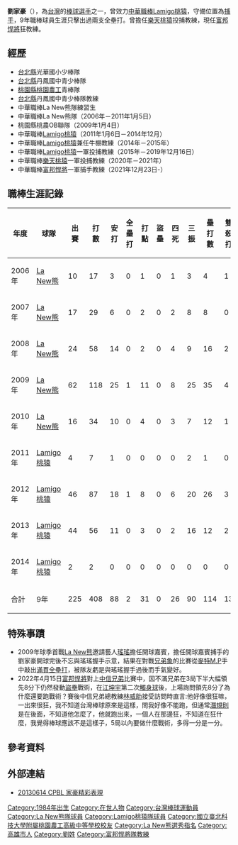 {{Otheruses|subject=中華職棒富邦悍將教練|other=其他同名人物|劉家豪 (消歧義)}}
{{Infobox CPBL player|
|name=劉家豪|
|image=|
|width=300|
|position=|
|team=富邦悍將|
|number=63|
|bats=左|
|throws=右|
|birthdate={{birth_date_and_age|1984|5|28|mf=y}}|
|birthplace={{TWN}}[[高雄市|高雄市]]|
|debutdate=7月27日
|debutyear=2006年
|debutteam=La New熊
|statyear=2014年球季
|stat1label=打擊率
|stat1value=0.216
|stat2label=全壘打
|stat2value=2
|stat3label=打點
|stat3value=31
|stat4label=盜壘
|stat4value=0
|teams=<nowiki></nowiki>
*[[La_New熊|La New熊]]（2006年－2011年1月5日） 
*[[Lamigo桃猿|Lamigo桃猿]]（2011年1月6日－2014年12月）
'''教練時期'''
*[[Lamigo桃猿|Lamigo桃猿]]兼任牛棚教練（2014年1月－2014年12月）
*[[Lamigo桃猿|Lamigo桃猿]]一軍投捕教練（2015年－2019年12月16日）
*[[樂天桃猿|樂天桃猿]]一軍投捕教練（2020年－2021年）
*[[富邦悍將|富邦悍將]]一軍捕手教練（2021年12月23日－）

}}{{nofootnotes|time=2022-05-12}}


'''劉家豪'''（{{bd|1984年|5月28日}}），為[[台灣|台灣]]的[[棒球|棒球]][[選手|選手]]之一，曾效力[[中華職棒|中華職棒]][[Lamigo桃猿|Lamigo桃猿]]，守備位置為[[捕手|捕手]]，9年職棒球員生涯只擊出過兩支全壘打。曾擔任[[樂天桃猿|樂天桃猿]]投捕教練，現任[[富邦悍將|富邦悍將]]狂教練。

==經歷==
*[[新北市|台北縣]]光華國小少棒隊 
*[[新北市|台北縣]]丹鳳國中青少棒隊 
*[[桃園市|桃園縣]][[桃園農工|桃園農工]]青棒隊 
*[[新北市|台北縣]]丹鳳國中青少棒隊教練    
*中華職棒La New熊隊練習生 
*中華職棒La New熊隊（2006年－2011年1月5日） 
*桃園縣桃農OB聯隊（2009年1月4日） 
*中華職棒[[Lamigo桃猿|Lamigo桃猿]]（2011年1月6日－2014年12月）
*中華職棒[[Lamigo桃猿|Lamigo桃猿]]兼任牛棚教練（2014年－2015年）
*中華職棒[[Lamigo桃猿|Lamigo桃猿]]一軍投捕教練（2015年－2019年12月16日）
*中華職棒[[樂天桃猿|樂天桃猿]]一軍投捕教練（2020年－2021年）
*中華職棒[[富邦悍將|富邦悍將]]一軍捕手教練（2021年12月23日-）

==職棒生涯記錄==
{|border=1 width="800px"
!年度!!球隊!!出賽!!打數!!安打!!全壘打!!打點!!盜壘!!四死!!三振!!壘打數!!雙殺打!!打擊率 
|- align=center
|2006年||[[La_New熊|La New熊]]||10||17||3||0||1||0||1||3||4||1||0.176
|- align=center
|2007年||[[La_New熊|La New熊]]||17||29||6||0||2||0||2||8||8||0||0.207
|- align=center
|2008年||[[La_New熊|La New熊]]||24||58||14||0||2||0||4||9||16||2||0.241
|- align=center
|2009年||[[La_New熊|La New熊]]||62||118||25||1||11||0||8||25||35||4||0.212
|- align=center
|2010年||[[La_New熊|La New熊]]||16||34||10||0||4||0||3||7||12||1||0.294
|- align=center
|2011年||[[Lamigo桃猿|Lamigo桃猿]]||4||7||1||0||0||0||0||2||1||0||0.143
|- align=center
|2012年||[[Lamigo桃猿|Lamigo桃猿]]||46||87||18||1||8||0||6||20||26||3||0.207
|- align=center
|2013年||[[Lamigo桃猿|Lamigo桃猿]]||44||56||11||0||3||0||2||16||12||2||0.196
|- align=center
|2014年||[[Lamigo桃猿|Lamigo桃猿]]||2||2||0||0||0||0||0||0||0||0||0.000
|- align=center style="background:#069" align=middle
!合計!!9年!!225!!408!!88!!2!!31!!0!!26!!90!!114!!13!!0.216
|}

==特殊事蹟==
*2009年球季首戰[[La_New熊|La New熊]]邀請藝人[[郭書瑤|瑤瑤]]擔任開球嘉賓，擔任開球嘉賓捕手的劉家豪開球完後不忘與瑤瑤握手示意，結果在對戰[[兄弟象|兄弟象]]的比賽從[[麥特M.P|麥特M.P]]手中敲出[[滿貫全壘打|滿貫全壘打]]，被隊友虧是與瑤瑤握手過後而手氣變好。
*2022年4月15日[[富邦悍將|富邦悍將]]對上[[中信兄弟|中信兄弟]]比賽中，因不滿兄弟在3局下半大幅領先8分下仍然發動[[盜壘|盜壘]]戰術，在[[江坤宇|江坤宇]]第二次[[觸身球|觸身球]]後，上場詢問領先8分了為什麼還要跑戰術？賽後中信兄弟總教練[[林威助|林威助]]接受訪問時直言:他好像很狂嘛，一出來很狂，我不知道台灣棒球原來是這樣，問我好像不能跑，但通常[[潛規則|潛規則]]是在後面，不知道他怎麼了，他就跑出來，一個人在那邊狂，不知道在狂什麼，我覺得棒球應該不是這樣子，5局以內要做什麼戰術，多得一分是一分。

==參考資料==
{{reflist}}

==外部連結==
{{台灣棒球維基館|劉家豪(1984)}}
{{中華職棒球員資料|id=R069|name=劉家豪}}

* [https://www.youtube.com/watch?v=FuAlBtzC2Fc 20130614 CPBL 家豪精彩表現] {{Wayback|url=https://www.youtube.com/watch?v=FuAlBtzC2Fc |date=20220416121314 }}
{{富邦悍將隊球員名單}}
{{Lamigo桃猿2014年中華職棒總冠軍}}
{{Lamigo桃猿2015年中華職棒總冠軍}}
{{Lamigo桃猿2017年中華職棒總冠軍}}
{{Lamigo桃猿2018年中華職棒總冠軍}}
{{Lamigo桃猿2019年中華職棒總冠軍}}
{{2017年第五屆亞洲冬季棒球聯盟}}
{{2019年世界棒球12強賽中華成棒代表隊}}
{{DEFAULTSORT:Liu Chia Hao}}
[[Category:1984年出生|Category:1984年出生]]
[[Category:在世人物|Category:在世人物]]
[[Category:台灣棒球運動員|Category:台灣棒球運動員]]
[[Category:La_New熊隊球員|Category:La New熊隊球員]]
[[Category:Lamigo桃猿隊球員|Category:Lamigo桃猿隊球員]]
[[Category:國立臺北科技大學附屬桃園農工高級中等學校校友|Category:國立臺北科技大學附屬桃園農工高級中等學校校友]]
[[Category:La_New熊選秀指名|Category:La New熊選秀指名]]
[[Category:高雄市人|Category:高雄市人]]
[[Category:劉姓|Category:劉姓]]
[[Category:富邦悍將隊教練|Category:富邦悍將隊教練]]